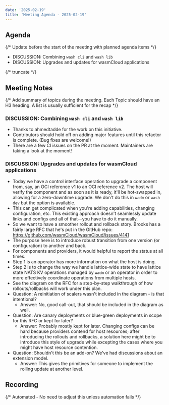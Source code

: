 ```yaml
---
date: '2025-02-19'
title: 'Meeting Agenda - 2025-02-19'
---
```


## Agenda

{/* Update before the start of the meeting with planned agenda items */}

- DISCUSSION: Combining `wash cli` and `wash lib` 
- DISCUSSION: Upgrades and updates for wasmCloud applications

{/* truncate */}

## Meeting Notes

{/* Add summary of topics during the meeting. Each Topic should have an H3 heading. A list is usually sufficient for the recap */}

### DISCUSSION: Combining `wash cli` and `wash lib` 

- Thanks to ahmedtadde for the work on this initiative.
- Contributors should hold off on adding major features until this refactor is complete. (Bug fixes are welcome!)
- There are a few CI issues on the PR at the moment. Maintainers are taking a look at the moment!

### DISCUSSION: Upgrades and updates for wasmCloud applications

- Today we have a control interface operation to upgrade a component from, say, an OCI reference v1 to an OCI reference v2. The host will verify the component and as soon as it is ready, it'll be hot-swapped in, allowing for a zero-downtime upgrade. We don't do this in `wadm` or `wash dev` but the option is available.
- This can get complicated when you're adding capabilities, changing configuration, etc. This existing approach doesn't seamlessly update links and configs and all of that&mdash;you have to do it manually.
- So we want to have a smoother rollout and rollback story. Brooks has a fairly large RFC that he's put in the GitHub repo: https://github.com/wasmCloud/wasmCloud/issues/4141
- The purpose here is to introduce robust transition from one version (or configuration) to another and back. 
- For components and providers, it would helpful to report the status at all times. 
- Step 1 is an operator has more information on what the host is doing. 
- Step 2 is to change the way we handle lattice-wide state to have lattice state NATS KV operations managed by `wadm` or an operator in order to more effectively coordinate operations from multiple hosts. 
- See the diagram on the RFC for a step-by-step walkthrough of how rollouts/rollbacks will work under this plan.
- Question: A reinitiation of scalers wasn't included in the diagram - is that intentional?
  - Answer: No, good call-out, that should be included in the diagram as well.
- Question: Are canary deployments or blue-green deployments in scope for this RFC or kept for later?
  - Answer: Probably mostly kept for later. Changing configs can be hard because providers contend for host resources; after introducing the rollouts and rollbacks, a solution here might be to introduce this style of upgrade while excepting the cases where you might have host resource contention.
- Question: Shouldn't this be an add-on? We've had discussions about an extension model.
  - Answer: This gives the primitives for someone to implement the rolling update at another level. 

## Recording

{/* Automated - No need to adjust this unless automation fails */}

<YouTube url="https://www.youtube.com/watch?v=Cfzy6ptCa70" />
